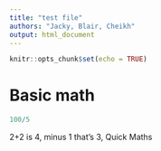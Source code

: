 ```yaml
---
title: "test file"
authors: "Jacky, Blair, Cheikh"
output: html_document
---
```



```r
knitr::opts_chunk$set(echo = TRUE)
```

# Basic math
```r
100/5 
```


2+2 is 4, minus 1 that's 3, Quick Maths